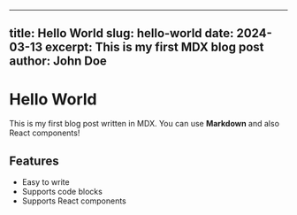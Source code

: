 
---
title: Hello World
slug: hello-world
date: 2024-03-13
excerpt: This is my first MDX blog post
author: John Doe
---

# Hello World

This is my first blog post written in MDX. You can use **Markdown** and also React components!

## Features

- Easy to write
- Supports code blocks
- Supports React components
